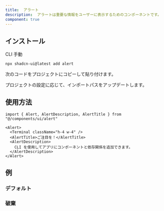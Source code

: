 ```yaml
---
title:  アラート
description:  アラートは重要な情報をユーザーに表示するためのコンポーネントです。
component: true
---
```


<ComponentPreview
  name="alert-demo"
  description="アイコン、タイトル、説明をもつアラート。タイトルは「ご注目を！」、説明は「CLI を使用してアプリにコンポーネントを追加できます。」です。"
/>

## インストール

<Tabs defaultValue="cli">

<TabsList>
  <TabsTrigger value="cli">CLI</TabsTrigger>
  <TabsTrigger value="manual">手動</TabsTrigger>
</TabsList>
<TabsContent value="cli">

```bash
npx shadcn-ui@latest add alert
```

</TabsContent>

<TabsContent value="manual">

<Steps>

<Step>次のコードをプロジェクトにコピーして貼り付けます。</Step>

<ComponentSource name="alert" />

<Step>プロジェクトの設定に応じて、インポートパスをアップデートします。</Step>

</Steps>

</TabsContent>

</Tabs>

## 使用方法

```tsx
import { Alert, AlertDescription, AlertTitle } from "@/components/ui/alert"
```

```tsx
<Alert>
  <Terminal className="h-4 w-4" />
  <AlertTitle>ご注目を！</AlertTitle>
  <AlertDescription>
    CLI を使用してアプリにコンポーネントと依存関係を追加できます。
  </AlertDescription>
</Alert>
```

## 例

### デフォルト

<ComponentPreview
  name="alert-demo"
  description="アイコン、タイトル、説明をもつアラート。タイトルは「ご注目を！」、説明は「CLI を使用してアプリにコンポーネントを追加できます。」です。"
/>

### 破棄

<ComponentPreview
  name="alert-destructive"
  description="破棄変種のアラート。タイトルは「このアイテムを削除しますか？」、説明は「このアクションは取り消せません。」です。"
/>